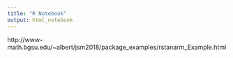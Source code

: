 ```yaml
---
title: "R Notebook"
output: html_notebook
---
```


http://www-math.bgsu.edu/~albert/jsm2018/package_examples/rstanarm_Example.html

```r



```


